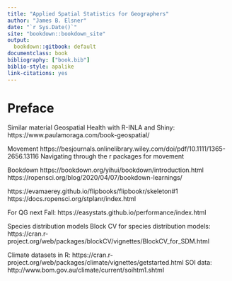 ```yaml
---
title: "Applied Spatial Statistics for Geographers"
author: "James B. Elsner"
date: "`r Sys.Date()`"
site: "bookdown::bookdown_site"
output:
  bookdown::gitbook: default
documentclass: book
bibliography: ["book.bib"]
biblio-style: apalike
link-citations: yes
---
```


# Preface {-}

Similar material
Geospatial Health with R-INLA and Shiny: https://www.paulamoraga.com/book-geospatial/

Movement
https://besjournals.onlinelibrary.wiley.com/doi/pdf/10.1111/1365-2656.13116 Navigating through the r packages for movement

Bookdown
https://bookdown.org/yihui/bookdown/introduction.html
https://ropensci.org/blog/2020/04/07/bookdown-learnings/

https://evamaerey.github.io/flipbooks/flipbookr/skeleton#1
https://docs.ropensci.org/stplanr/index.html

For QG next Fall: https://easystats.github.io/performance/index.html

Species distribution models
Block CV for species distribution models: https://cran.r-project.org/web/packages/blockCV/vignettes/BlockCV_for_SDM.html

Climate datasets in R: 
https://cran.r-project.org/web/packages/climate/vignettes/getstarted.html
SOI data: http://www.bom.gov.au/climate/current/soihtm1.shtml

